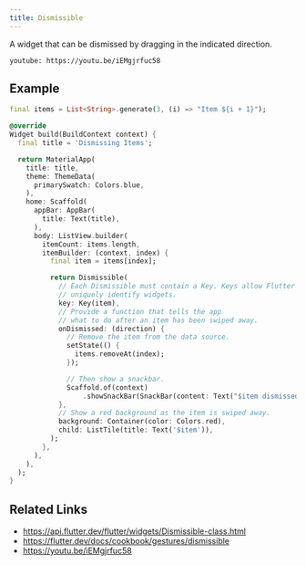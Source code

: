 ```yaml
---
title: Dismissible
---
```


A widget that can be dismissed by dragging in the indicated direction.

`youtube: https://youtu.be/iEMgjrfuc58`

## Example

```dart liveslice=Dismissible mockup=iPhone7
final items = List<String>.generate(3, (i) => "Item ${i + 1}");

@override
Widget build(BuildContext context) {
  final title = 'Dismissing Items';

  return MaterialApp(
    title: title,
    theme: ThemeData(
      primarySwatch: Colors.blue,
    ),
    home: Scaffold(
      appBar: AppBar(
        title: Text(title),
      ),
      body: ListView.builder(
        itemCount: items.length,
        itemBuilder: (context, index) {
          final item = items[index];

          return Dismissible(
            // Each Dismissible must contain a Key. Keys allow Flutter to
            // uniquely identify widgets.
            key: Key(item),
            // Provide a function that tells the app
            // what to do after an item has been swiped away.
            onDismissed: (direction) {
              // Remove the item from the data source.
              setState(() {
                items.removeAt(index);
              });

              // Then show a snackbar.
              Scaffold.of(context)
                  .showSnackBar(SnackBar(content: Text("$item dismissed")));
            },
            // Show a red background as the item is swiped away.
            background: Container(color: Colors.red),
            child: ListTile(title: Text('$item')),
          );
        },
      ),
    ),
  );
}
```

## Related Links

- https://api.flutter.dev/flutter/widgets/Dismissible-class.html
- https://flutter.dev/docs/cookbook/gestures/dismissible
- https://youtu.be/iEMgjrfuc58
